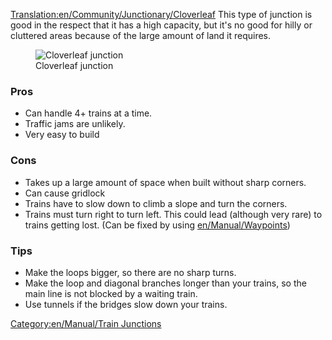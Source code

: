 [[Translation:en/Community/Junctionary/Cloverleaf]]
{{en/Community/Junctionary/Navigation}}
This type of junction is good in the respect that it has a high capacity, but it's no good for hilly or cluttered areas because of the large amount of land it requires.

[[File:en/Community/Junctionary/Cloverleaf.png|center|frame|Cloverleaf junction]]

===Pros===
*Can handle 4+ trains at a time.
*Traffic jams are unlikely.
*Very easy to build
 
===Cons===
*Takes up a large amount of space when built without sharp corners.
*Can cause gridlock
*Trains have to slow down to climb a slope and turn the corners.
*Trains must turn right to turn left. This could lead (although very rare) to trains getting lost. (Can be fixed by using [[en/Manual/Waypoints]])

===Tips===
*Make the loops bigger, so there are no sharp turns.
*Make the loop and diagonal branches longer than your trains, so the main line is not blocked by a waiting train.
*Use tunnels if the bridges slow down your trains.

[[Category:en/Manual/Train Junctions]]